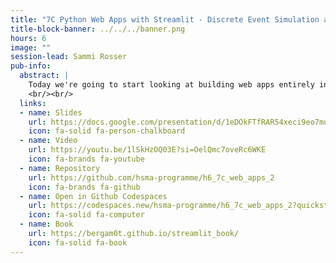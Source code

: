 ```yaml
---
title: "7C Python Web Apps with Streamlit - Discrete Event Simulation and Advanced Streamlit"
title-block-banner: ../../../banner.png
hours: 6
image: ""
session-lead: Sammi Rosser
pub-info:
  abstract: |
    Today we're going to start looking at building web apps entirely in Python using the fantastic Streamlit framework.
    <br/><br/>
  links:
  - name: Slides
    url: https://docs.google.com/presentation/d/1eDOkFTfRAR54xeci9eo7muBYV62I_-dk_8eT3d9PnfQ/edit?usp=sharing
    icon: fa-solid fa-person-chalkboard
  - name: Video
    url: https://youtu.be/1lSkHzOQ03E?si=OelQmc7oveRc6WKE
    icon: fa-brands fa-youtube
  - name: Repository
    url: https://github.com/hsma-programme/h6_7c_web_apps_2
    icon: fa-brands fa-github
  - name: Open in Github Codespaces
    url: https://codespaces.new/hsma-programme/h6_7c_web_apps_2?quickstart=1
    icon: fa-solid fa-computer
  - name: Book
    url: https://bergam0t.github.io/streamlit_book/
    icon: fa-solid fa-book
---
```

